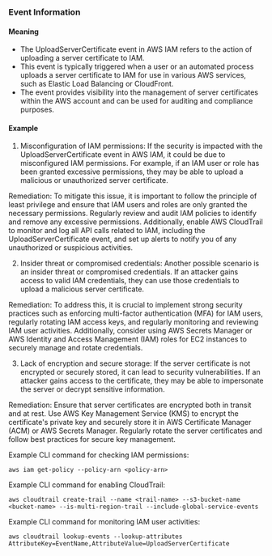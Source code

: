 
### Event Information

#### Meaning

- The UploadServerCertificate event in AWS IAM refers to the action of uploading a server certificate to IAM. 
- This event is typically triggered when a user or an automated process uploads a server certificate to IAM for use in various AWS services, such as Elastic Load Balancing or CloudFront. 
- The event provides visibility into the management of server certificates within the AWS account and can be used for auditing and compliance purposes.

#### Example

1. Misconfiguration of IAM permissions: If the security is impacted with the UploadServerCertificate event in AWS IAM, it could be due to misconfigured IAM permissions. For example, if an IAM user or role has been granted excessive permissions, they may be able to upload a malicious or unauthorized server certificate. 

Remediation: To mitigate this issue, it is important to follow the principle of least privilege and ensure that IAM users and roles are only granted the necessary permissions. Regularly review and audit IAM policies to identify and remove any excessive permissions. Additionally, enable AWS CloudTrail to monitor and log all API calls related to IAM, including the UploadServerCertificate event, and set up alerts to notify you of any unauthorized or suspicious activities.

2. Insider threat or compromised credentials: Another possible scenario is an insider threat or compromised credentials. If an attacker gains access to valid IAM credentials, they can use those credentials to upload a malicious server certificate.

Remediation: To address this, it is crucial to implement strong security practices such as enforcing multi-factor authentication (MFA) for IAM users, regularly rotating IAM access keys, and regularly monitoring and reviewing IAM user activities. Additionally, consider using AWS Secrets Manager or AWS Identity and Access Management (IAM) roles for EC2 instances to securely manage and rotate credentials.

3. Lack of encryption and secure storage: If the server certificate is not encrypted or securely stored, it can lead to security vulnerabilities. If an attacker gains access to the certificate, they may be able to impersonate the server or decrypt sensitive information.

Remediation: Ensure that server certificates are encrypted both in transit and at rest. Use AWS Key Management Service (KMS) to encrypt the certificate's private key and securely store it in AWS Certificate Manager (ACM) or AWS Secrets Manager. Regularly rotate the server certificates and follow best practices for secure key management.

Example CLI command for checking IAM permissions:

```
aws iam get-policy --policy-arn <policy-arn>
```

Example CLI command for enabling CloudTrail:

```
aws cloudtrail create-trail --name <trail-name> --s3-bucket-name <bucket-name> --is-multi-region-trail --include-global-service-events
```

Example CLI command for monitoring IAM user activities:

```
aws cloudtrail lookup-events --lookup-attributes AttributeKey=EventName,AttributeValue=UploadServerCertificate
```

